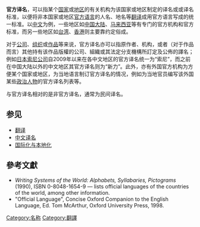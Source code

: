 {{unreferenced|time=2014-03-17T03:58:35+00:00}}
'''官方译名'''，可以指某个[[国家|国家]]或[[地区|地区]]的有关机构为该国家或地区制定的译名或或译名标准，以便将非本国家或地区[[官方语言|官方语言]]的人名、地名等[[翻译|翻译]]成用官方语言写成的统一标准。以[[中文|中文]]为例，一些地区如[[中国大陆|中国大陆]]、[[马来西亚|马来西亚]]等有专门的官方机构和官方标准，而另一些地区如[[台湾|台湾]]、[[香港|香港]]则主要靠约定俗成。

对于[[公司|公司]]、[[组织|组织]]或[[作品|作品]]等来说，官方译名亦可以指原作者、机构，或者（对于作品而言）其他持有该作品版權的公司、組織或其法定分支機構所訂定及公佈的譯名；例如[[日本|日本]][[索尼公司|索尼公司]]自2009年以来在各中文地区的官方译名统一为“索尼”，而之前在中国大陆以外的中文地区其官方译名则为“新力”。此外，亦有外国官方机构为方便某个国家或地区，为当地语言制订官方译名的情况，例如为当地官员编写该外国某些[[政治人物|政治人物]]的官方译名列表等。

与官方译名相对的是非官方译名，通常为民间译名。

==参见==
* [[翻译|翻译]]
* [[中文译名|中文译名]]
* [[国际化与本地化|国际化与本地化]]

== 參考文獻 ==
{{refbegin}}
* ''Writing Systems of the World: Alphabets, Syllabaries, Pictograms'' (1990), ISBN 0-8048-1654-9 — lists official languages of the countries of the world, among other information.
* "Official Language", Concise Oxford Companion to the English Language, Ed. Tom McArthur, Oxford University Press, 1998.
{{refend}}

[[Category:名称|Category:名称]]
[[Category:翻譯|Category:翻譯]]